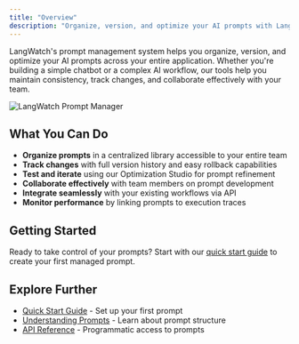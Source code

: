 ```yaml
---
title: "Overview"
description: "Organize, version, and optimize your AI prompts with LangWatch's comprehensive prompt management system"
---
```


LangWatch's prompt management system helps you organize, version, and optimize your AI prompts across your entire application. Whether you're building a simple chatbot or a complex AI workflow, our tools help you maintain consistency, track changes, and collaborate effectively with your team.

<Frame>
  <img
    className="block"
    src="/images/prompts/prompt-manager.png"
    alt="LangWatch Prompt Manager"
  />
</Frame>

## What You Can Do

- **Organize prompts** in a centralized library accessible to your entire team
- **Track changes** with full version history and easy rollback capabilities
- **Test and iterate** using our Optimization Studio for prompt refinement
- **Collaborate effectively** with team members on prompt development
- **Integrate seamlessly** with your existing workflows via API
- **Monitor performance** by linking prompts to execution traces

## Getting Started

Ready to take control of your prompts? Start with our [quick start guide](/prompt-management/getting-started) to create your first managed prompt.

## Explore Further

- [Quick Start Guide](/prompt-management/getting-started) - Set up your first prompt
- [Understanding Prompts](/prompt-management/data-model) - Learn about prompt structure
- [API Reference](/api-reference/prompts/overview) - Programmatic access to prompts
